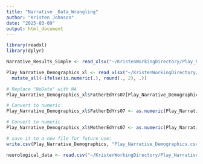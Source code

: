 ```yaml
---
title: "Narrative _Data_Wrangling"
author: "Kristen Johnson"
date: "2025-03-09"
output: html_document
---
```


```r
library(readxl)
library(dplyr)
```

```r
Narrative_Results_Simple <- read_xlsx("~/KristenWorkingDirectory/Play_Narrative/PN_Datasets/Narrative/CSVs_of_Combined_Data_N/Narrative_Results_Simple.xlsx")
```


```r
Play_Narrative_Demographics_xl <- read_xlsx("~/KristenWorkingDirectory/Play_Narrative/PN_Datasets/Narrative/CSVs_of_Combined_Data_N/Play_Narrative_Demographics.xlsx") %>%
  mutate_all(~ifelse(is.numeric(.), round(., 2), .))

# Replace "NoData" with NA
Play_Narrative_Demographics_xl$FatherEdYrs07[Play_Narrative_Demographics_xl$FatherEdYrs07 == "NoData"] <- NA

# Convert to numeric
Play_Narrative_Demographics_xl$FatherEdYrs07 <- as.numeric(Play_Narrative_Demographics_xl$FatherEdYrs07)

# Convert to numeric
Play_Narrative_Demographics_xl$MotherEdYrs07 <- as.numeric(Play_Narrative_Demographics_xl$MotherEdYrs07)

# save it to a new file for future use:
write.csv(Play_Narrative_Demographics, "Play_Narrative_Demographics.csv", row.names = FALSE)

```

```r
neurological_data <- read.csv("~/KristenWorkingDirectory/Play_Narrative/PN_Datasets/Narrative/CSVs_of_Combined_Data_N/P3_neurological_data.csv")
```

